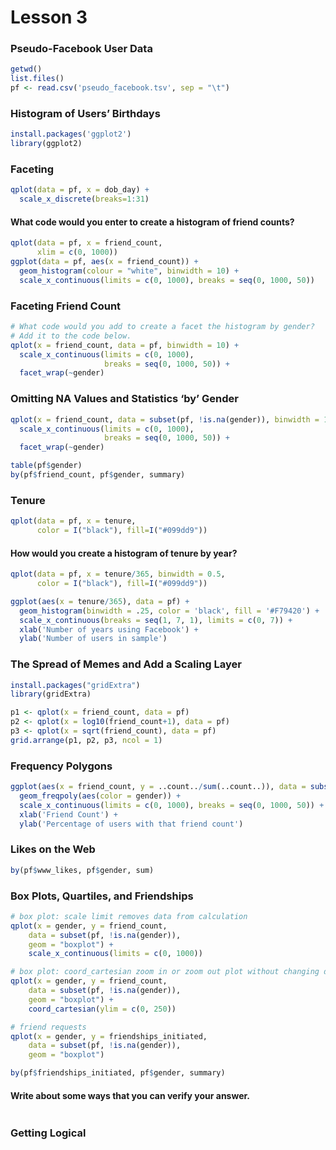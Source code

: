 Lesson 3
========================================================
### Pseudo-Facebook User Data
```r
getwd()
list.files()
pf <- read.csv('pseudo_facebook.tsv', sep = "\t")
```


### Histogram of Users' Birthdays
```r
install.packages('ggplot2')
library(ggplot2)
```


### Faceting
```r
qplot(data = pf, x = dob_day) +
  scale_x_discrete(breaks=1:31)
```


#### What code would you enter to create a histogram of friend counts?
```r
qplot(data = pf, x = friend_count,
      xlim = c(0, 1000))
ggplot(data = pf, aes(x = friend_count)) +
  geom_histogram(colour = "white", binwidth = 10) +
  scale_x_continuous(limits = c(0, 1000), breaks = seq(0, 1000, 50))

```


### Faceting Friend Count
```r
# What code would you add to create a facet the histogram by gender?
# Add it to the code below.
qplot(x = friend_count, data = pf, binwidth = 10) +
  scale_x_continuous(limits = c(0, 1000),
                     breaks = seq(0, 1000, 50)) +
  facet_wrap(~gender)
```


### Omitting NA Values and Statistics 'by' Gender
```r
qplot(x = friend_count, data = subset(pf, !is.na(gender)), binwidth = 10) +
  scale_x_continuous(limits = c(0, 1000),
                     breaks = seq(0, 1000, 50)) +
  facet_wrap(~gender)

table(pf$gender)
by(pf$friend_count, pf$gender, summary)
```


### Tenure
```r
qplot(data = pf, x = tenure, 
      color = I("black"), fill=I("#099dd9"))
```


#### How would you create a histogram of tenure by year?
```r
qplot(data = pf, x = tenure/365, binwidth = 0.5,
      color = I("black"), fill=I("#099dd9"))

ggplot(aes(x = tenure/365), data = pf) + 
  geom_histogram(binwidth = .25, color = 'black', fill = '#F79420') +
  scale_x_continuous(breaks = seq(1, 7, 1), limits = c(0, 7)) + 
  xlab('Number of years using Facebook') + 
  ylab('Number of users in sample')
```


### The Spread of Memes and Add a Scaling Layer
```r
install.packages("gridExtra")
library(gridExtra)

p1 <- qplot(x = friend_count, data = pf)
p2 <- qplot(x = log10(friend_count+1), data = pf)
p3 <- qplot(x = sqrt(friend_count), data = pf)
grid.arrange(p1, p2, p3, ncol = 1)
```


### Frequency Polygons
```r
ggplot(aes(x = friend_count, y = ..count../sum(..count..)), data = subset(pf, !is.na(gender))) +
  geom_freqpoly(aes(color = gender)) + 
  scale_x_continuous(limits = c(0, 1000), breaks = seq(0, 1000, 50)) + 
  xlab('Friend Count') + 
  ylab('Percentage of users with that friend count')
```


### Likes on the Web
```r
by(pf$www_likes, pf$gender, sum)
```


### Box Plots, Quartiles, and Friendships
```r
# box plot: scale limit removes data from calculation
qplot(x = gender, y = friend_count,
	data = subset(pf, !is.na(gender)),
	geom = "boxplot") +
	scale_x_continuous(limits = c(0, 1000))

# box plot: coord_cartesian zoom in or zoom out plot without changing data
qplot(x = gender, y = friend_count,
	data = subset(pf, !is.na(gender)),
	geom = "boxplot") +
	coord_cartesian(ylim = c(0, 250))

# friend requests
qplot(x = gender, y = friendships_initiated,
	data = subset(pf, !is.na(gender)),
	geom = "boxplot")

by(pf$friendships_initiated, pf$gender, summary)
```


#### Write about some ways that you can verify your answer.
```r

```


### Getting Logical
```r

```

